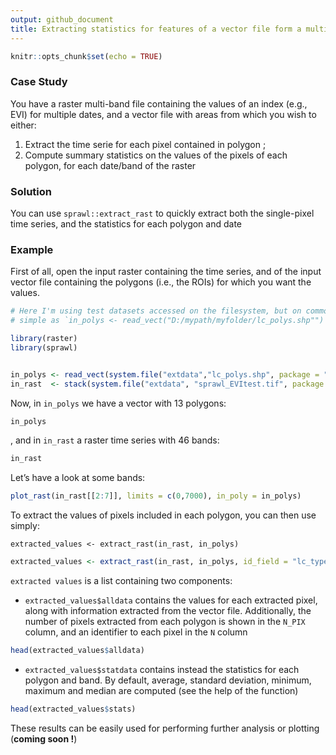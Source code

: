 ```yaml
---
output: github_document
title: Extracting statistics for features of a vector file form a multi-band raster file
---
```


```r
knitr::opts_chunk$set(echo = TRUE)
```

### Case Study 

You have a raster multi-band file containing the values of an index (e.g., EVI) for multiple
dates, and a vector file with areas from which you wish to either: 
  
  1. Extract the time serie for each pixel contained in polygon ;
  2. Compute summary statistics on the values of the pixels of each polygon, for each date/band
    of the raster

### Solution

You can use `sprawl::extract_rast` to quickly extract both the single-pixel time series, and the 
statistics for each polygon and date

### Example

First of all, open the input raster containing the time series,  and of the 
input vector file containing the polygons (i.e., the ROIs) for which you want the values. 

```r
# Here I'm using test datasets accessed on the filesystem, but on common usage it would as 
# simple as `in_polys <- read_vect("D:/mypath/myfolder/lc_polys.shp"")

library(raster)
library(sprawl)


in_polys <- read_vect(system.file("extdata","lc_polys.shp", package = "sprawl.data"))
in_rast  <- stack(system.file("extdata", "sprawl_EVItest.tif", package = "sprawl.data"))

```

Now, in `in_polys` we have a vector with 13 polygons: 

```r
in_polys
```

, and in `in_rast` a raster time series with 46 bands:

```r
in_rast
```

Let's have a look at some bands: 

```r
plot_rast(in_rast[[2:7]], limits = c(0,7000), in_poly = in_polys)
```


To extract the values of pixels included in each polygon, you can then use simply: 

```
extracted_values <- extract_rast(in_rast, in_polys)
```

```r
extracted_values <- extract_rast(in_rast, in_polys, id_field = "lc_type")
```
`extracted values` is a list containing two components:

- `extracted_values$alldata` contains the values for each extracted pixel, along with information extracted from the vector file. Additionally, the number of pixels extracted from each polygon is shown in the `N_PIX` column, and an identifier to each pixel in the `N` column 

```r
head(extracted_values$alldata)
```

-  `extracted_values$statdata` contains instead the statistics for each polygon and band. By default, average, standard deviation, minimum, maximum and median are computed (see the help of the function) 

```r
head(extracted_values$stats)
```

These results can be easily used for performing further analysis or plotting (**coming soon !**)
